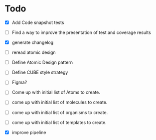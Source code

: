 
<Meta title="Todo" />

# Todo
- [x] Add Code snapshot tests
- [ ] Find a way to improve the presentation of test and coverage results
- [x] generate changelog
- [ ] reread atomic design
- [ ] Define Atomic Design pattern
- [ ] Define CUBE style strategy
- [ ] Figma?
- [ ] Come up with initial list of Atoms to create.
- [ ] come up with initial list of molecules to create.
- [ ] come up with initial list of organisms to create.
- [ ] come up with initial list of templates to create.
- [x] improve pipeline


